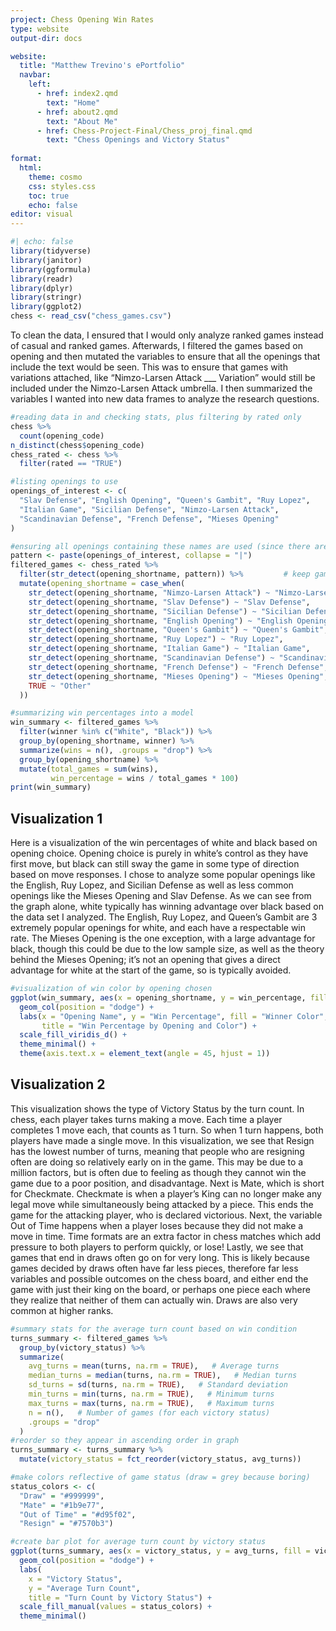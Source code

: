 ```yaml
---
project: Chess Opening Win Rates
type: website
output-dir: docs

website:
  title: "Matthew Trevino's ePortfolio"
  navbar:
    left:
      - href: index2.qmd
        text: "Home"
      - href: about2.qmd
        text: "About Me"
      - href: Chess-Project-Final/Chess_proj_final.qmd
        text: "Chess Openings and Victory Status"
        
format:
  html:
    theme: cosmo
    css: styles.css
    toc: true
    echo: false
editor: visual
---
```


```r
#| echo: false
library(tidyverse)
library(janitor)
library(ggformula)
library(readr)
library(dplyr)
library(stringr)
library(ggplot2)
chess <- read_csv("chess_games.csv")
```

To clean the data, I ensured that I would only analyze ranked games instead of casual and ranked games. Afterwards, I filtered the games based on opening and then mutated the variables to ensure that all the openings that include the text would be seen. This was to ensure that games with variations attached, like "Nimzo-Larsen Attack \_\_\_ Variation" would still be included under the Nimzo-Larsen Attack umbrella. I then summarized the variables I wanted into new data frames to analyze the research questions.

```r
#reading data in and checking stats, plus filtering by rated only
chess %>%
  count(opening_code)
n_distinct(chess$opening_code)
chess_rated <- chess %>% 
  filter(rated == "TRUE")

#listing openings to use
openings_of_interest <- c(
  "Slav Defense", "English Opening", "Queen's Gambit", "Ruy Lopez",
  "Italian Game", "Sicilian Defense", "Nimzo-Larsen Attack",
  "Scandinavian Defense", "French Defense", "Mieses Opening"
)

#ensuring all openings containing these names are used (since there are variations)
pattern <- paste(openings_of_interest, collapse = "|")
filtered_games <- chess_rated %>%
  filter(str_detect(opening_shortname, pattern)) %>%         # keep games with matching openings
  mutate(opening_shortname = case_when(
    str_detect(opening_shortname, "Nimzo-Larsen Attack") ~ "Nimzo-Larsen Attack",
    str_detect(opening_shortname, "Slav Defense") ~ "Slav Defense",
    str_detect(opening_shortname, "Sicilian Defense") ~ "Sicilian Defense",
    str_detect(opening_shortname, "English Opening") ~ "English Opening",
    str_detect(opening_shortname, "Queen's Gambit") ~ "Queen's Gambit",
    str_detect(opening_shortname, "Ruy Lopez") ~ "Ruy Lopez",
    str_detect(opening_shortname, "Italian Game") ~ "Italian Game",
    str_detect(opening_shortname, "Scandinavian Defense") ~ "Scandinavian Defense",
    str_detect(opening_shortname, "French Defense") ~ "French Defense",
    str_detect(opening_shortname, "Mieses Opening") ~ "Mieses Opening",
    TRUE ~ "Other"  
  ))

#summarizing win percentages into a model
win_summary <- filtered_games %>%
  filter(winner %in% c("White", "Black")) %>%
  group_by(opening_shortname, winner) %>%
  summarize(wins = n(), .groups = "drop") %>%
  group_by(opening_shortname) %>%
  mutate(total_games = sum(wins),
         win_percentage = wins / total_games * 100)
print(win_summary)
```

## Visualization 1

Here is a visualization of the win percentages of white and black based on opening choice. Opening choice is purely in white's control as they have first move, but black can still sway the game in some type of direction based on move responses. I chose to analyze some popular openings like the English, Ruy Lopez, and Sicilian Defense as well as less common openings like the Mieses Opening and Slav Defense. As we can see from the graph alone, white typically has winning advantage over black based on the data set I analyzed. The English, Ruy Lopez, and Queen's Gambit are 3 extremely popular openings for white, and each have a respectable win rate. The Mieses Opening is the one exception, with a large advantage for black, though this could be due to the low sample size, as well as the theory behind the Mieses Opening; it's not an opening that gives a direct advantage for white at the start of the game, so is typically avoided.

```r
#visualization of win color by opening chosen
ggplot(win_summary, aes(x = opening_shortname, y = win_percentage, fill = winner)) +
  geom_col(position = "dodge") +
  labs(x = "Opening Name", y = "Win Percentage", fill = "Winner Color",
       title = "Win Percentage by Opening and Color") +
  scale_fill_viridis_d() +
  theme_minimal() +
  theme(axis.text.x = element_text(angle = 45, hjust = 1))
```

## Visualization 2

This visualization shows the type of Victory Status by the turn count. In chess, each player takes turns making a move. Each time a player completes 1 move each, that counts as 1 turn. So when 1 turn happens, both players have made a single move. In this visualization, we see that Resign has the lowest number of turns, meaning that people who are resigning often are doing so relatively early on in the game. This may be due to a million factors, but is often due to feeling as though they cannot win the game due to a poor position, and disadvantage. Next is Mate, which is short for Checkmate. Checkmate is when a player's King can no longer make any legal move while simultaneously being attacked by a piece. This ends the game for the attacking player, who is declared victorious. Next, the variable Out of Time happens when a player loses because they did not make a move in time. Time formats are an extra factor in chess matches which add pressure to both players to perform quickly, or lose! Lastly, we see that games that end in draws often go on for very long. This is likely because games decided by draws often have far less pieces, therefore far less variables and possible outcomes on the chess board, and either end the game with just their king on the board, or perhaps one piece each where they realize that neither of them can actually win. Draws are also very common at higher ranks.

```r
#summary stats for the average turn count based on win condition  
turns_summary <- filtered_games %>%
  group_by(victory_status) %>%
  summarize(
    avg_turns = mean(turns, na.rm = TRUE),   # Average turns
    median_turns = median(turns, na.rm = TRUE),   # Median turns
    sd_turns = sd(turns, na.rm = TRUE),   # Standard deviation
    min_turns = min(turns, na.rm = TRUE),   # Minimum turns
    max_turns = max(turns, na.rm = TRUE),   # Maximum turns
    n = n(),   # Number of games (for each victory status)
    .groups = "drop"
  )
#reorder so they appear in ascending order in graph
turns_summary <- turns_summary %>%
  mutate(victory_status = fct_reorder(victory_status, avg_turns))

#make colors reflective of game status (draw = grey because boring)
status_colors <- c(
  "Draw" = "#999999",        
  "Mate" = "#1b9e77",         
  "Out of Time" = "#d95f02", 
  "Resign" = "#7570b3")

#create bar plot for average turn count by victory status
ggplot(turns_summary, aes(x = victory_status, y = avg_turns, fill = victory_status)) +
  geom_col(position = "dodge") +
  labs(
    x = "Victory Status",
    y = "Average Turn Count",
    title = "Turn Count by Victory Status") +
  scale_fill_manual(values = status_colors) +
  theme_minimal() 
```
